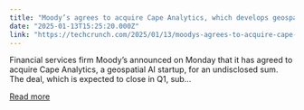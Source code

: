 ```yaml
---
title: "Moody’s agrees to acquire Cape Analytics, which develops geospatial AI for insurance providers"
date: "2025-01-13T15:25:20.000Z"
link: "https://techcrunch.com/2025/01/13/moodys-agrees-to-acquire-cape-analytics-which-develops-geospatial-ai-for-insurance-providers/"
---
```


Financial services firm Moody&#8217;s announced on Monday that it has agreed to acquire Cape Analytics, a geospatial AI startup, for an undisclosed sum. The deal, which is expected to close in Q1, sub...

[Read more](https://techcrunch.com/2025/01/13/moodys-agrees-to-acquire-cape-analytics-which-develops-geospatial-ai-for-insurance-providers/)
